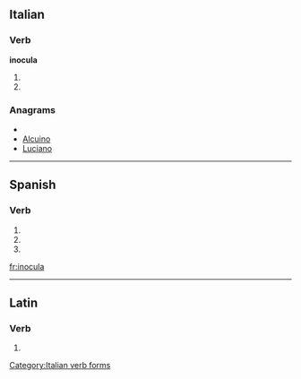 ==Italian==

===Verb===
'''inocula'''

# {{conjugation of|inoculare||3|s|pres|ind|lang=it}}
# {{conjugation of|inoculare||2|s|imp|lang=it}}

===Anagrams===
* {{alphagram|acilnou}}
* [[Alcuino#Italian|Alcuino]]
* [[Luciano#Italian|Luciano]]

[[Category:Italian verb forms]]

----

==Spanish==

===Verb===
{{es-verb-form|inocular}}

# {{es-verb form of|ending=ar|mood=imperative|sense=affirmative|pers=2|formal=no|number=singular|[[inocular]]}}
# {{es-verb form of|ending=ar|mood=indicative|tense=present|pers=2|formal=yes|number=singular|[[inocular]]}}
# {{es-verb form of|ending=ar|mood=indicative|tense=present|pers=3|number=singular|[[inocular]]}}

[[fr:inocula]]

----
==Latin==

===Verb===
{{la-verb-form|inoculā}}

# {{conjugation of|inoculo|inoculō|2|s|pres|act|imp|lang=la}}
{{count page|[[Wiktionary:Page count]]}}
{{rfc-auto}}